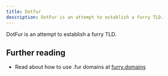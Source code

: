 ---
title: Dotfur
description: DotFur is an attempt to establish a furry TLD.
---

DotFur is an attempt to establish a furry TLD.

## Further reading

- Read about how to use .fur domains at [furry.domains](https://furry.domains/)